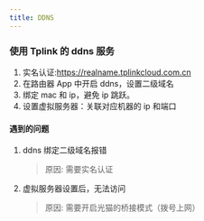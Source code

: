 ```yaml
---
title: DDNS
---
```


### 使用 Tplink 的 ddns 服务

1. 实名认证:https://realname.tplinkcloud.com.cn
2. 在路由器 App 中开启 ddns，设置二级域名
3. 绑定 mac 和 ip，避免 ip 跳跃。
4. 设置虚拟服务器：关联对应机器的 ip 和端口

#### 遇到的问题

1. ddns 绑定二级域名报错
   > 原因: 需要实名认证
2. 虚拟服务器设置后，无法访问
   > 原因: 需要开启光猫的桥接模式（拨号上网）
